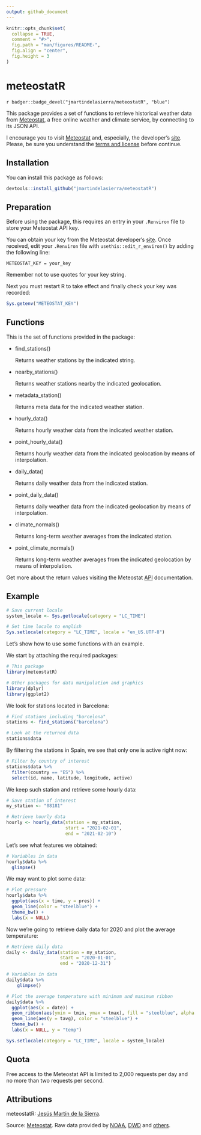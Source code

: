 ```yaml
---
output: github_document
---
```


<!-- README.md is generated from README.Rmd. Please edit that file -->

```r
knitr::opts_chunk$set(
  collapse = TRUE,
  comment = "#>",
  fig.path = "man/figures/README-",
  fig.align = "center",
  fig.height = 3
)
```

# meteostatR

<!-- badges: start -->
`r badger::badge_devel("jmartindelasierra/meteostatR", "blue")`
<!-- badges: end -->

This package provides a set of functions to retrieve historical weather data from [Meteostat](https://meteostat.net), a free online weather and climate service, by connecting to its JSON API.

I encourage you to visit [Meteostat](https://meteostat.net) and, especially, the developer's [site](https://dev.meteostat.net/). Please, be sure you understand the [terms and license](https://dev.meteostat.net/docs/terms.html) before continue.

## Installation

You can install this package as follows:

```r
devtools::install_github("jmartindelasierra/meteostatR")
```

## Preparation

Before using the package, this requires an entry in your `.Renviron` file to store your Meteostat API key.

You can obtain your key from the Meteostat developer's [site](https://dev.meteostat.net/). Once received, edit your `.Renviron` file with `usethis::edit_r_environ()` by adding the following line:

`METEOSTAT_KEY = your_key`

Remember not to use quotes for your key string.

Next you must restart R to take effect and finally check your key was recorded:

```r
Sys.getenv("METEOSTAT_KEY")
```

## Functions

This is the set of functions provided in the package:

- find_stations()

    Returns weather stations by the indicated string.

- nearby_stations()

    Returns weather stations nearby the indicated geolocation.

- metadata_station()

    Returns meta data for the indicated weather station.

- hourly_data()

    Returns hourly weather data from the indicated weather station.

- point_hourly_data()

    Returns hourly weather data from the indicated geolocation by means of interpolation.

- daily_data()

    Returns daily weather data from the indicated station.

- point_daily_data()

    Returns daily weather data from the indicated geolocation by means of interpolation.

- climate_normals()

    Returns long-term weather averages from the indicated station.

- point_climate_normals()

    Returns long-term weather averages from the indicated geolocation by means of interpolation.

Get more about the return values visiting the Meteostat [API](https://dev.meteostat.net/api/) documentation.

## Example

```r
# Save current locale
system_locale <- Sys.getlocale(category = "LC_TIME")

# Set time locale to english
Sys.setlocale(category = "LC_TIME", locale = "en_US.UTF-8")
```

Let's show how to use some functions with an example.

We start by attaching the required packages:

```r
# This package
library(meteostatR)

# Other packages for data manipulation and graphics
library(dplyr)
library(ggplot2)
```

We look for stations located in Barcelona:

```r
# Find stations including "barcelona"
stations <- find_stations("barcelona")
```

```r
# Look at the returned data
stations$data
```

By filtering the stations in Spain, we see that only one is active right now:

```r
# Filter by country of interest
stations$data %>%
  filter(country == "ES") %>%
  select(id, name, latitude, longitude, active)
```

We keep such station and retrieve some hourly data:

```r
# Save station of interest
my_station <- "08181"
```

```r
# Retrieve hourly data
hourly <- hourly_data(station = my_station, 
                      start = "2021-02-01", 
                      end = "2021-02-10")
```

Let's see what features we obtained:

```r
# Variables in data
hourly$data %>% 
  glimpse()
```

We may want to plot some data:

```r
# Plot pressure
hourly$data %>% 
  ggplot(aes(x = time, y = pres)) + 
  geom_line(color = "steelblue") + 
  theme_bw() +
  labs(x = NULL)
```

Now we're going to retrieve daily data for 2020 and plot the average temperature:

```r
# Retrieve daily data
daily <- daily_data(station = my_station, 
                    start = "2020-01-01", 
                    end = "2020-12-31")
```

```r
# Variables in data
daily$data %>%
    glimpse()
```

```r
# Plot the average temperature with minimum and maximum ribbon
daily$data %>%
  ggplot(aes(x = date)) + 
  geom_ribbon(aes(ymin = tmin, ymax = tmax), fill = "steelblue", alpha = 0.2) + 
  geom_line(aes(y = tavg), color = "steelblue") + 
  theme_bw() + 
  labs(x = NULL, y = "temp")
```

```r
Sys.setlocale(category = "LC_TIME", locale = system_locale)
```

## Quota

Free access to the Meteostat API is limited to 2,000 requests per day and no more than two requests per second.

## Attributions

meteostatR: [Jesús Martín de la Sierra](https://github.com/jmartindelasierra).

Source: [Meteostat](https://meteostat.net). Raw data provided by [NOAA](https://www.noaa.gov/), [DWD](https://www.dwd.de/) and [others](https://dev.meteostat.net/docs/sources.html).

